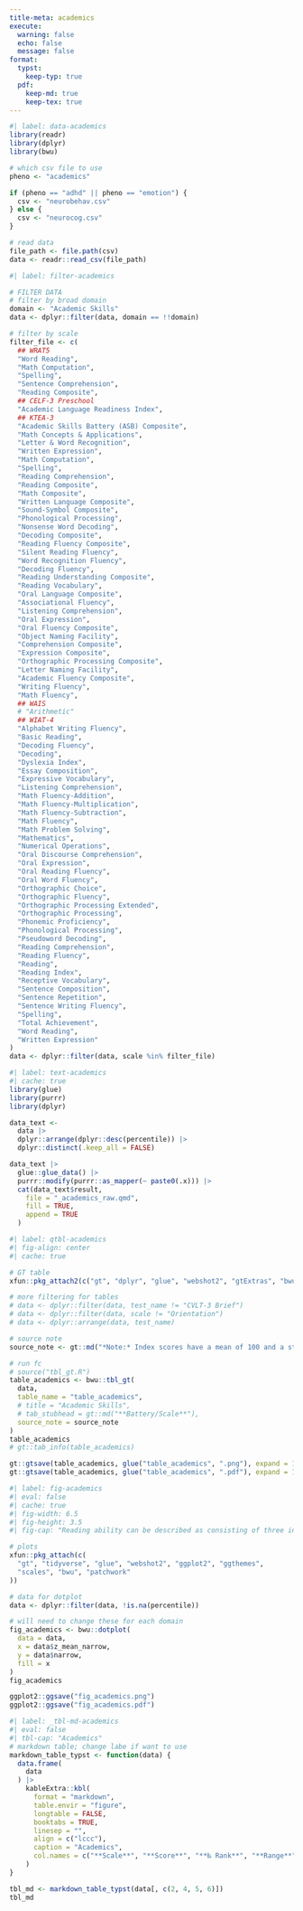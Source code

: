 ```yaml
---
title-meta: academics
execute:
  warning: false
  echo: false
  message: false
format:
  typst:
    keep-typ: true
  pdf:
    keep-md: true
    keep-tex: true
---
```


<!-- ### Academic Skills -->

```r
#| label: data-academics
library(readr)
library(dplyr)
library(bwu)

# which csv file to use
pheno <- "academics"

if (pheno == "adhd" || pheno == "emotion") {
  csv <- "neurobehav.csv"
} else {
  csv <- "neurocog.csv"
}

# read data
file_path <- file.path(csv)
data <- readr::read_csv(file_path)
```

```r
#| label: filter-academics

# FILTER DATA
# filter by broad domain
domain <- "Academic Skills"
data <- dplyr::filter(data, domain == !!domain)

# filter by scale
filter_file <- c(
  ## WRAT5
  "Word Reading",
  "Math Computation",
  "Spelling",
  "Sentence Comprehension",
  "Reading Composite",
  ## CELF-3 Preschool
  "Academic Language Readiness Index",
  ## KTEA-3
  "Academic Skills Battery (ASB) Composite",
  "Math Concepts & Applications",
  "Letter & Word Recognition",
  "Written Expression",
  "Math Computation",
  "Spelling",
  "Reading Comprehension",
  "Reading Composite",
  "Math Composite",
  "Written Language Composite",
  "Sound-Symbol Composite",
  "Phonological Processing",
  "Nonsense Word Decoding",
  "Decoding Composite",
  "Reading Fluency Composite",
  "Silent Reading Fluency",
  "Word Recognition Fluency",
  "Decoding Fluency",
  "Reading Understanding Composite",
  "Reading Vocabulary",
  "Oral Language Composite",
  "Associational Fluency",
  "Listening Comprehension",
  "Oral Expression",
  "Oral Fluency Composite",
  "Object Naming Facility",
  "Comprehension Composite",
  "Expression Composite",
  "Orthographic Processing Composite",
  "Letter Naming Facility",
  "Academic Fluency Composite",
  "Writing Fluency",
  "Math Fluency",
  ## WAIS
  # "Arithmetic"
  ## WIAT-4
  "Alphabet Writing Fluency",
  "Basic Reading",
  "Decoding Fluency",
  "Decoding",
  "Dyslexia Index",
  "Essay Composition",
  "Expressive Vocabulary",
  "Listening Comprehension",
  "Math Fluency-Addition",
  "Math Fluency-Multiplication",
  "Math Fluency-Subtraction",
  "Math Fluency",
  "Math Problem Solving",
  "Mathematics",
  "Numerical Operations",
  "Oral Discourse Comprehension",
  "Oral Expression",
  "Oral Reading Fluency",
  "Oral Word Fluency",
  "Orthographic Choice",
  "Orthographic Fluency",
  "Orthographic Processing Extended",
  "Orthographic Processing",
  "Phonemic Proficiency",
  "Phonological Processing",
  "Pseudoword Decoding",
  "Reading Comprehension",
  "Reading Fluency",
  "Reading",
  "Reading Index",
  "Receptive Vocabulary",
  "Sentence Composition",
  "Sentence Repetition",
  "Sentence Writing Fluency",
  "Spelling",
  "Total Achievement",
  "Word Reading",
  "Written Expression"
)
data <- dplyr::filter(data, scale %in% filter_file)
```

```r
#| label: text-academics
#| cache: true
library(glue)
library(purrr)
library(dplyr)

data_text <-
  data |>
  dplyr::arrange(dplyr::desc(percentile)) |>
  dplyr::distinct(.keep_all = FALSE)

data_text |>
  glue::glue_data() |>
  purrr::modify(purrr::as_mapper(~ paste0(.x))) |>
  cat(data_text$result,
    file = "_academics_raw.qmd",
    fill = TRUE,
    append = TRUE
  )
```


```r
#| label: qtbl-academics
#| fig-align: center
#| cache: true

# GT table
xfun::pkg_attach2(c("gt", "dplyr", "glue", "webshot2", "gtExtras", "bwu"))

# more filtering for tables
# data <- dplyr::filter(data, test_name != "CVLT-3 Brief")
# data <- dplyr::filter(data, scale != "Orientation")
# data <- dplyr::arrange(data, test_name)

# source note
source_note <- gt::md("*Note:* Index scores have a mean of 100 and a standard deviation of 15.")

# run fc
# source("tbl_gt.R")
table_academics <- bwu::tbl_gt(
  data,
  table_name = "table_academics",
  # title = "Academic Skills",
  # tab_stubhead = gt::md("**Battery/Scale**"),
  source_note = source_note
)
table_academics
# gt::tab_info(table_academics)

gt::gtsave(table_academics, glue("table_academics", ".png"), expand = 10)
gt::gtsave(table_academics, glue("table_academics", ".pdf"), expand = 10)
```

```{=typst}
<qtbl-academics>
#figure([#image("table_academics.png", width: 70%)],
  caption: [
    Academic/reading test scores
  ],
  kind: "qtbl",
  supplement: [Table],
)
```

```r
#| label: fig-academics
#| eval: false
#| cache: true
#| fig-width: 6.5
#| fig-height: 3.5
#| fig-cap: "Reading ability can be described as consisting of three interrelated abilities: *decoding* (the ability to recognize and pronounce written words presented without context), *comprehension* (the ability not only to understand the facts presented in the text but also the ability to figure out things in the text that are not directly stated), and *fluency* (the ability to decode and understand simple written information in a rapid and fluent manner)."

# plots
xfun::pkg_attach(c(
  "gt", "tidyverse", "glue", "webshot2", "ggplot2", "ggthemes",
  "scales", "bwu", "patchwork"
))

# data for dotplot
data <- dplyr::filter(data, !is.na(percentile))

# will need to change these for each domain
fig_academics <- bwu::dotplot(
  data = data,
  x = data$z_mean_narrow,
  y = data$narrow,
  fill = x
)
fig_academics

ggplot2::ggsave("fig_academics.png")
ggplot2::ggsave("fig_academics.pdf")

```

```r
#| label: _tbl-md-academics
#| eval: false
#| tbl-cap: "Academics"
# markdown table; change labe if want to use
markdown_table_typst <- function(data) {
  data.frame(
    data
  ) |>
    kableExtra::kbl(
      format = "markdown",
      table.envir = "figure",
      longtable = FALSE,
      booktabs = TRUE,
      linesep = "",
      align = c("lccc"),
      caption = "Academics",
      col.names = c("**Scale**", "**Score**", "**‰ Rank**", "**Range**")
    )
}

tbl_md <- markdown_table_typst(data[, c(2, 4, 5, 6)])
tbl_md
```
